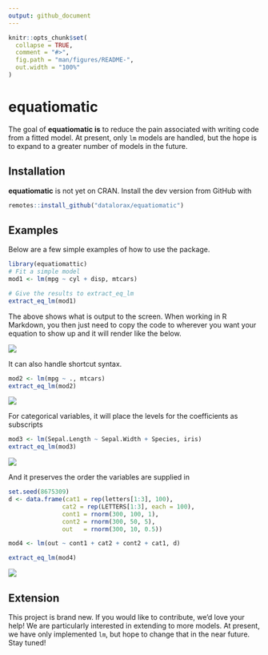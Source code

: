 ```yaml
---
output: github_document
---
```


<!-- README.md is generated from README.Rmd. Please edit that file -->

```r
knitr::opts_chunk$set(
  collapse = TRUE,
  comment = "#>",
  fig.path = "man/figures/README-",
  out.width = "100%"
)
```
# equatiomatic

<!-- badges: start -->
<!-- badges: end -->

The goal of **equatiomatic is** to reduce the pain associated with writing \LaTex 
code from a fitted model. At present, only `lm` models are handled, but the 
hope is to expand to a greater number of models in the future.

## Installation

**equatiomatic** is not yet on CRAN. Install the dev version from GitHub with

``` r
remotes::install_github("datalorax/equatiomatic")
```

## Examples

Below are a few simple examples of how to use the package. 

```r
library(equatiomattic)
# Fit a simple model
mod1 <- lm(mpg ~ cyl + disp, mtcars)

# Give the results to extract_eq_lm
extract_eq_lm(mod1)
```

The above shows what is output to the screen. When working in R Markdown, you 
then just need to copy the code to wherever you want your equation to show up
and it will render like the below.

![](man/figures/eq1.png)

It can also handle shortcut syntax. 

```r
mod2 <- lm(mpg ~ ., mtcars)
extract_eq_lm(mod2)
```

![](man/figures/eq2.png)

For categorical variables, it will place the levels for the coefficients as
subscripts

```r
mod3 <- lm(Sepal.Length ~ Sepal.Width + Species, iris)
extract_eq_lm(mod3)
```

![](man/figures/eq3.png)

And it preserves the order the variables are supplied in

```r
set.seed(8675309)
d <- data.frame(cat1 = rep(letters[1:3], 100),
               cat2 = rep(LETTERS[1:3], each = 100),
               cont1 = rnorm(300, 100, 1),
               cont2 = rnorm(300, 50, 5),
               out   = rnorm(300, 10, 0.5))

mod4 <- lm(out ~ cont1 + cat2 + cont2 + cat1, d)

extract_eq_lm(mod4)
```

![](man/figures/eq4.png)

## Extension

This project is brand new. If you would like to contribute, we'd love your help!
We are particularly interested in extending to more models. At present, we have
only implemented `lm`, but hope to change that in the near future. Stay tuned!

